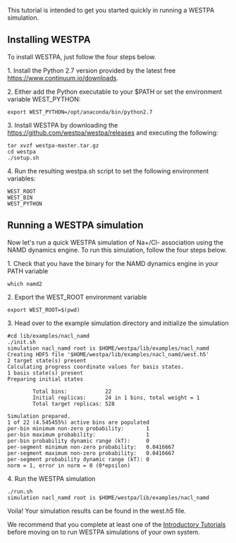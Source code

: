 This tutorial is intended to get you started quickly in running a WESTPA simulation.

== Installing WESTPA ==

To install WESTPA, just follow the four steps below.

1. Install the Python 2.7 version provided by the latest free [[Anaconda Python distribution|https://www.continuum.io/downloads]]. 

2. Either add the Python executable to your $PATH or set the environment variable WEST_PYTHON: 
<pre>export WEST_PYTHON=/opt/anaconda/bin/python2.7</pre>

3. Install WESTPA by downloading the [[latest tar.gz file|https://github.com/westpa/westpa/releases]] and executing the following: 
<pre>tar xvzf westpa-master.tar.gz
cd westpa
./setup.sh </pre>

4. Run the resulting westpa.sh script to set the following environment variables: 
<pre>WEST_ROOT
WEST_BIN
WEST_PYTHON</pre>

== Running a WESTPA simulation ==

Now let's run a quick WESTPA simulation of Na+/Cl- association using the NAMD dynamics engine. To run this simulation, follow the four steps below. 

1. Check that you have the binary for the NAMD dynamics engine in your PATH variable
<pre>which namd2</pre>

2. Export the WEST_ROOT environment variable
<pre>export WEST_ROOT=$(pwd)</pre>

3. Head over to the example simulation directory and initialize the simulation

<pre>#cd lib/examples/nacl_namd
./init.sh
simulation nacl_namd root is $HOME/westpa/lib/examples/nacl_namd
Creating HDF5 file '$HOME/westpa/lib/examples/nacl_namd/west.h5'
2 target state(s) present
Calculating progress coordinate values for basis states.
1 basis state(s) present
Preparing initial states

        Total bins:            22
        Initial replicas:      24 in 1 bins, total weight = 1
        Total target replicas: 528

Simulation prepared.
1 of 22 (4.545455%) active bins are populated
per-bin minimum non-zero probability:       1
per-bin maximum probability:                1
per-bin probability dynamic range (kT):     0
per-segment minimum non-zero probability:   0.0416667
per-segment maximum non-zero probability:   0.0416667
per-segment probability dynamic range (kT): 0
norm = 1, error in norm = 0 (0*epsilon)</pre>

4. Run the WESTPA simulation

<pre>./run.sh
simulation nacl_namd root is $HOME/westpa/lib/examples/nacl_namd</pre>

Voila! Your simulation results can be found in the west.h5 file. 

We recommend that you complete at least one of the [[WESTPA Tutorials|Introductory Tutorials]] before moving on to run WESTPA simulations of your own system. 

